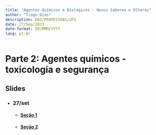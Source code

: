 ```yaml
---
title: "Agentes Químicos e Biológicos - Novos Saberes e Olhares"
author: "Tiago Dias"
description: DAD/PROPESSOAS/UFG
date: 27/Sep/2023
date-format: DD/MMM/YYYY
lang: pt-Br
---
```


# Parte 2: Agentes químicos - toxicologia e segurança

## Slides

- ### 27/set

    - #### [Seção 1](section1.qmd)
    - #### [Seção 2](section2.qmd)
    
